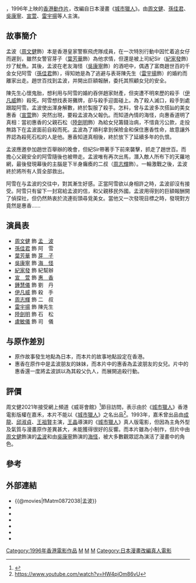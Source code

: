 {{refimprove|time=2013-03-30T09:00:36+00:00}}
{{Infobox film
| name                          = 孟波
| original_name <!-- 英文名 --> = ''{{lang|en|Mr. Mumble}}''
| image                         = 
| caption                       = 
| director<!-- 导演 -->         = [[袁俊文|袁俊文]]
| producer                     = 紀家發<br>陳望華 
| producer_2 <!-- 制片 -->      = [[許志豪|許志豪]]<br> [[冼志偉|冼志偉]]<br>[[錢榮威|錢榮威]]
| writer  <!-- 编剧 -->         = [[周文健|周文健]]<br> [[羅錦輝|羅錦輝]]
| screenplay<!-- 剧本 -->       = 
| based on <!-- 原著著作 -->    = 日本漫畫《[[城市獵人|城市獵人]]》
| starring <!-- 主演 -->        = [[周文健|周文健]]<br> [[孫佳君|孫佳君]]<br> [[葉芳華|葉芳華]]<br>[[吳康寧|吳康寧]]<br>[[紀家發|紀家發]]<br>[[宣萱|宣　萱]]<br>[[伊凡威|伊凡威]]<br>[[周志輝|周志輝]]
| music <!-- 配乐 -->           = [[郭熾賢|郭熾賢]]<br>[[雷宇揚|雷宇揚]]
| cinematography <!-- 摄影 -->  = 潘耀明
| editing <!-- 剪辑 -->         = [[蔡雄|蔡　雄]]
| studio  <!-- 制片商 -->       = EMC Motion Pictures Ltd.
| distributor <!-- 发行商 -->   = [[新寶娛樂有限公司|新寶娛樂有限公司]]
| released  <!-- 上映日期 -->   = {{BHKG}}{{Film date|1996|10|10}}
| runtime  <!-- 片长时间 -->    =  102分鐘
| country  <!-- 产地 -->        = {{BHKG}}
| language                      = [[現代標準漢語|国语普通话]]、[[粤语|粤语]]
| budget  <!-- 预算花费 -->     =  
| gross  <!-- 票房 -->          = HK $5,549,685.00
| preceded_by <!-- 上一集 -->   = 
| imdb_id                       = tt0117100
| cn_name = 
| tw_name = 
| hk_name = 
}}

{{engname|《孟波》|''Mr.Mumble''}}，1996年上映的[[香港|香港]][[動作片|動作片]]，改編自日本漫畫《[[城市獵人|城市獵人]]》。由[[周文健|周文健]]、[[孫佳君|孫佳君]]、[[吳康寧|吳康寧]]、[[宣萱|宣萱]]、[[雷宇揚|雷宇揚]]等人主演。

== 故事簡介 ==
孟波（[[周文健|周文健]]飾）本是香港皇家警察飛虎隊成員，在一次特別行動中因忙着追女仔而遲到，雖然女警官芽子（[[葉芳華|葉芳華]]飾）為他求情，但還是被上司紀Sir（[[紀家發|紀家發]]飾）炒了魷魚。其後，孟波在老友海怪（[[吳康寧|吳康寧]]飾）的酒吧中，偶遇了富商趙世百的千金女兒阿雪（[[孫佳君|孫佳君]]飾），得知她是為了逃避与表哥陳先生（[[雷宇揚|雷宇揚]]飾）的婚約而離家出走。趙世百找到孟波，并開出巨額報酬，委托其照顧女兒的安全。

陳先生心懷鬼胎，想利用与阿雪的婚約吞併趙家財產，但突遭不明來歷的殺手（[[伊凡威|伊凡威]]飾）殺死。阿雪想找表哥攤牌，卻与殺手迎面碰上。為了殺人滅口，殺手到處跟蹤阿雪。孟波使出渾身解數，終於製服了殺手。怎料，曾与孟波多次搭訕的美女惠香（[[宣萱|宣萱]]飾）突然出現，要殺孟波為父報仇。而知道內情的海怪，向惠香道明了真相：當初惠香的父親石松（[[陸劍明|陸劍明]]飾）為給女兒籌錢治病，不惜貪污公款，走投無路下在孟波面前自殺而死。孟波為了順利拿到保險金和保住惠香性命，故意讓外界認為殺死石松的人是他。惠香知道真相後，終於放下了延續多年的仇恨。

孟波應邀參加趙世百舉辦的晚會，但紀Sir帶著手下前來襲擊，抓走了趙世百。而擔心父親安全的阿雪隨後也被帶走。孟波唯有再次出馬，潛入敵人所布下的天羅地網，最後發現幕後的主腦是下半身癱瘓的二叔（[[周志輝|周志輝]]飾）。一輪激戰之後，孟波終於將所有人質全部救出。

阿雪在与孟波的交往中，對其漸生好感。正當阿雪欲以身相許之時，孟波卻沒有接受。阿雪只有留下一封寫給孟波的信，和父親移民外國。孟波用得到的巨額報酬開了偵探社，但仍然熱衷於流連街頭尋覓美女。當他又一次發現目標之時，發現對方竟然是惠香……

== 演員表 ==
*[[周文健|周文健]] 飾 [[冴羽獠|孟　波]]
*[[孫佳君|孫佳君]] 飾 阿　雪
*[[葉芳華|葉芳華]] 飾 [[野上冴子|芽　子]]
*[[吳康寧|吳康寧]] 飾 [[海坊主　(漫畫角色)|海　怪]]
*[[紀家發|紀家發]] 飾 紀幫辦
*[[宣萱|宣　萱]] 飾 [[慎村香|惠　香]]
*[[鍾慧儀|鍾慧儀]] 飾 劉　丹
*[[伊凡威|伊凡威]] 飾 殺　手
*[[周志輝|周志輝]] 飾 二　叔
*[[雷宇揚|雷宇揚]] 飾 陳先生
*[[陸劍明|陸劍明]] 飾 石　松
*[[盧敏儀|盧敏儀]] 飾 司　儀
 
== 与原作差別 ==
*原作故事發生地點為日本，而本片的故事地點設定在香港。
*惠香在原作中是孟波朋友的妹妹，而本片中的惠香為孟波朋友的女兒。片中的惠香還一度將孟波誤以為其殺父仇人，而展開追殺行動。

== 評價 ==
周文健2021年接受網上頻道《威哥會館》<ref>{{Cite web |url=https://www.youtube.com/channel/UC4X3DLvtkRFILrA48hfk7cg |title=存档副本 |access-date=2021-03-01 |archive-date=2020-11-27 |archive-url=https://web.archive.org/web/20201127123802/https://www.youtube.com/channel/UC4X3DLvtkRFILrA48hfk7cg |dead-url=no }}</ref>節目訪問，表示由於《[[城市獵人|城市獵人]]》香港電影版權在嘉禾，本片不能以《[[城市獵人|城市獵人]]》之名出品<ref>https://www.youtube.com/watch?v=HW4pjOm86vU</ref>。1993年，嘉禾曾出品由[[成龍|成龍]]、[[邱淑貞|邱淑貞]]、[[王祖賢|王祖賢]]主演，[[王晶_(導演)|王晶]]導演的《[[城市獵人　(香港電影)|城市獵人]]》真人版電影，但因為主角外型及氣質与漫畫原作差異甚大，未能獲得很好的反響。而本片雖為小制作，但片中由[[周文健|周文健]]飾演的[[冴羽獠|孟波]]和由[[吳康寧|吳康寧]]飾演的[[海坊主　(漫畫角色)|海怪]]，被大多數觀眾認為演活了漫畫中的角色。

==參考==
{{reflist}}

== 外部連結==
*{{@movies|fMatm0872038|孟波}}
*{{douban|title=孟波}}
*{{Mtime|15865|孟波}}
*{{Amg movie|158622|孟波}}
*{{rotten-tomatoes|meng_bo|孟波}}
*{{hkmdb title|8209|孟波}}
*{{imdb title|0117100|孟波}}

{{城市猎人}}

[[Category:1996年香港電影作品|Category:1996年香港電影作品]]
[[Category:香港背景電影|M]]
[[Category:香港動作片|M]]
[[Category:城市獵人|M]]
[[Category:日本漫畫改編真人電影|Category:日本漫畫改編真人電影]]